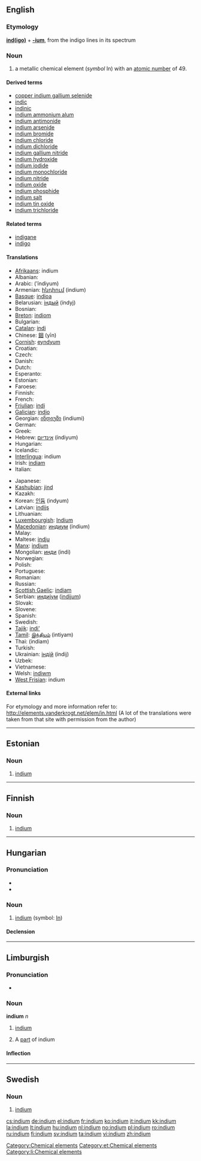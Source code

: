 {{also|Indium}}
==English==
{{elements|In|cadmium|Cd|tin|Sn}}

===Etymology===
'''[[indigo|ind(igo)]]''' + '''[[-ium]]''', from the indigo lines in its spectrum

===Noun===
{{en-noun|-}}
{{wikipedia}}

# a metallic chemical element (''symbol'' In) with an [[atomic number]] of 49.

====Derived terms====
* [[copper indium gallium selenide]]
* [[indic]]
* [[indinic]]
* [[indium ammonium alum]]
* [[indium antimonide]]
* [[indium arsenide]]
* [[indium bromide]]
* [[indium chloride]]
* [[indium dichloride]]
* [[indium gallium nitride]]
* [[indium hydroxide]]
* [[indium iodide]]
* [[indium monochloride]]
* [[indium nitride]]
* [[indium oxide]]
* [[indium phosphide]]
* [[indium salt]]
* [[indium tin oxide]]
* [[indium trichloride]]

====Related terms====
* [[indigane]]
* [[indigo]]

====Translations====
{{trans-top|metallic chemical element}}
* [[Afrikaans]]: indium
* Albanian: {{t-|sq|indium|xs=Albanian}}
* Arabic: {{Arab|[[انديوم]]}} (’índiyum) {{m}}
* Armenian: [[ինդիում]] (indium)
* [[Basque]]: [[indioa]]
* Belarusian: [[iндый]] (índyj) {{m}}
* Bosnian: {{t-|bs|indij}}
* [[Breton]]: [[indiom]]
* Bulgarian: {{t-|bg|индий|m|tr=índij|sc=Cyrl}}
* [[Catalan]]: [[indi]]
* Chinese: [[銦]] (yīn)
* [[Cornish]]: [[eyndyum]]
* Croatian: {{t-|hr|indij}}
* Czech: {{t+|cs|indium}}
* Danish: {{t-|da|indium}}
* Dutch: {{t+|nl|indium|n}}
* Esperanto: {{t-|eo|indio|xs=Esperanto}}
* Estonian: {{t-|et|indium}}
* Faroese: {{t-|fo|indium|xs=Faroese}}
* Finnish: {{t+|fi|indium}}
* French: {{t+|fr|indium|m}}
* [[Friulian]]: [[indi]]
* [[Galician]]: [[indio]]
* Georgian: [[ინდიუმი]] (indiumi)
* German: {{t+|de|Indium|n}}
* Greek: {{t+|el|ίνδιο|n|tr=índio|sc=Grek}}
* Hebrew: [[אינדיום]] (índiyum)
* Hungarian: {{t+|hu|indium}}
* Icelandic: {{t+|is|indín}}
* [[Interlingua]]: indium
* Irish: [[indiam]]
* Italian: {{t+|it|indio|m}}
{{trans-mid}}
* Japanese: {{t+|ja|インジウム|tr=injiumu|sc=Jpan}}
* [[Kashubian]]: [[jind]]
* Kazakh: {{t-|kk|индий|tr=indiy|sc=Cyrl|xs=Kazakh}}
* Korean: [[인듐]] (indyum)
* Latvian: [[indijs]]
* Lithuanian: {{t+|lt|indis|xs=Lithuanian}}
* [[Luxembourgish]]: [[Indium]]
* [[Macedonian]]: [[индиум]] (índium) {{m}}
* Malay: {{t-|ms|indium|xs=Malay}}
* Maltese: [[indju]]
* [[Manx]]: [[indjum]]
* Mongolian: [[инди]] (indi)
* Norwegian: {{t+|no|indium}}
* Polish: {{t+|pl|ind|m}}
* Portuguese: {{t+|pt|índio|m}}
* Romanian: {{t+|ro|indiu|n}}
* Russian: {{t+|ru|индий|m|tr=índij|sc=Cyrl}}
* [[Scottish Gaelic]]: [[indiam]]
* Serbian: [[индиjум]] ([[indijum]]) {{m}}
* Slovak: {{t-|sk|indium}}
* Slovene: {{t+|sl|indij}}
* Spanish: {{t+|es|indio|m}}
* Swedish: {{t+|sv|indium|n}}
* [[Tajik]]: [[indi']]
* [[Tamil]]: [[இந்தியம்]] (intiyam)
* Thai: {{Thai|[[อินเดียม]]}} (indiam)
* Turkish: {{t+|tr|indiyum}}
* Ukrainian: [[iндiй]] (índij) {{m}}
* Uzbek: {{t-|uz|индий|tr=indiy|sc=Cyrl|xs=Uzbek}}
* Vietnamese: {{t-|vi|indi|xs=Vietnamese}}
* Welsh: [[indiwm]]
* [[West Frisian]]: indium
{{trans-bottom}}

====External links====
For etymology and more information refer to:
http://elements.vanderkrogt.net/elem/in.html
(A lot of the translations were taken from that site with permission from the author)

[[Category:Chemical elements]]

----

==Estonian==

===Noun===
{{infl|et|noun}}

# [[#English|indium]]

[[Category:et:Chemical elements]]

----

==Finnish==
{{wikipedia|lang=fi}}

===Noun===
{{fi-noun}}

# {{element|lang=fi}} [[#English|indium]]

----

==Hungarian==
{{wikipedia|lang=hu}}

===Pronunciation===
* {{IPA|/ˈindijum/|lang=hu}}
* {{hyphenation|in|di|um}}

===Noun===
{{hu-noun|ok}}

# {{element|lang=hu}} [[indium#English|indium]] (symbol: [[In]])

====Declension====
{{hu-decl-ok|indiu|m|ot}}{{hu-pos-otok|indium||ai}}

----

==Limburgish==

===Pronunciation===
* {{IPA|[ˈɪ˦nɖɔ˧m]|lang=li}}

===Noun===
'''indium''' ''n''

# {{uncountable|lang=li}} [[indium#English|indium]]
# A [[part]] of indium

====Inflection====
{{li-noun-um|indi}}

[[Category:li:Chemical elements]]


----
==Swedish==
{{wikipedia|lang=sv}}

===Noun===
{{infl|sv|noun|g=n|uncountable}}
{{sv-noun-unc-n|2=indiumet}}
{{sv-noun-unc-n|2=indiet}}

# {{context|chemical element|lang=sv}} [[#English|indium]]


[[cs:indium]]
[[de:indium]]
[[el:indium]]
[[fr:indium]]
[[ko:indium]]
[[it:indium]]
[[kk:indium]]
[[la:indium]]
[[lt:indium]]
[[hu:indium]]
[[nl:indium]]
[[no:indium]]
[[pl:indium]]
[[ro:indium]]
[[ru:indium]]
[[fi:indium]]
[[sv:indium]]
[[ta:indium]]
[[vi:indium]]
[[zh:indium]]